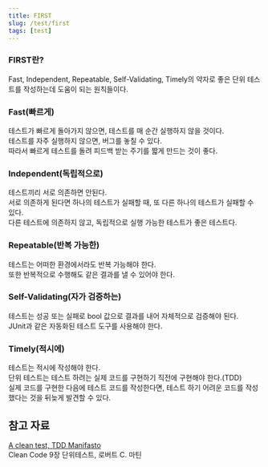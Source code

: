 ```yaml
---
title: FIRST
slug: /test/first
tags: [test]
---
```


### FIRST란?

Fast, Independent, Repeatable, Self-Validating, Timely의 약자로 좋은 단위 테스트를 작성하는데 도움이 되는 원칙들이다.

### Fast(빠르게)

테스트가 빠르게 돌아가지 않으면, 테스트를 매 순간 실행하지 않을 것이다.  
테스트를 자주 실행하지 않으면, 버그를 놓칠 수 있다.  
따라서 빠르게 테스트를 돌려 피드백 받는 주기를 짧게 만드는 것이 좋다.  

### Independent(독립적으로)

테스트끼리 서로 의존하면 안된다.  
서로 의존하게 된다면 하나의 테스트가 실패할 때, 또 다른 하나의 테스트가 실패할 수 있다.  
다른 테스트에 의존하지 않고, 독립적으로 실행 가능한 테스트가 좋은 테스트다.  

### Repeatable(반복 가능한)

테스트는 어떠한 환경에서라도 반복 가능해야 한다.  
또한 반복적으로 수행해도 같은 결과를 낼 수 있어야 한다.  

### Self-Validating(자가 검증하는)

테스트는 성공 또는 실패로 bool 값으로 결과를 내어 자체적으로 검증해야 된다.  
JUnit과 같은 자동화된 테스트 도구를 사용해야 한다.  

### Timely(적시에)

테스트는 적시에 작성해야 한다.  
단위 테스트는 테스트 하려는 실제 코드를 구현하기 직전에 구현해야 한다.(TDD)  
실제 코드를 구현한 다음에 테스트 코드를 작성한다면, 테스트 하기 어려운 코드를 작성했다는 것을 뒤늦게 발견할 수 있다.  

## 참고 자료

[A clean test, TDD Manifasto](https://tddmanifesto.com/a-clean-test/)  
Clean Code 9장 단위테스트, 로버트 C. 마틴